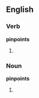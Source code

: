 ==English==
===Verb===
'''pinpoints'''
# {{third-person singular of|[[pinpoint]]}}

===Noun===
'''pinpoints'''
# {{plural of|[[pinpoint]]}}